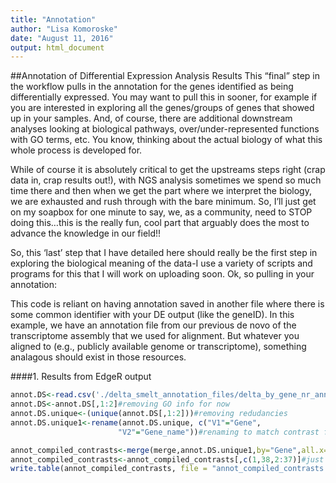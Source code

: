 ```yaml
---
title: "Annotation"
author: "Lisa Komoroske"
date: "August 11, 2016"
output: html_document
---
```

##Annotation of Differential Expression Analysis Results
This "final" step in the workflow pulls in the annotation for the genes identified as being differentially expressed. You may want to pull this in sooner, for example if you are interested in exploring all the genes/groups of genes that showed up in your samples. And, of course, there are additional downstream analyses looking at biological pathways, over/under-represented functions with GO terms, etc. You know, thinking about the actual biology of what this whole process is developed for. 

While of course it is absolutely critical to get the upstreams steps right (crap data in, crap results out!), with NGS analysis sometimes we spend so much time there and then when we get the part where we interpret the biology, we are exhausted and rush through with the bare minimum. So, I'll just get on my soapbox for one minute to say, we, as a community, need to STOP doing this...this is the really fun, cool part that arguably does the most to advance the knowledge in our field!!

So, this 'last' step that I have detailed here should really be the first step in exploring the biological meaning of the data-I use a variety of scripts and programs for this that I will work on uploading soon. Ok, so pulling in your annotation:

This code is reliant on having annotation saved in another file where there is some common identifier with your DE output (like the geneID). In this example, we have an annotation file from our previous de novo of the transcriptome assembly that we used for alignment. But whatever you aligned to (e.g., publicly available genome or transcriptome), something analagous should exist in those resources.

####1. Results from EdgeR output

```r
annot.DS<-read.csv('./delta_smelt_annotation_files/delta_by_gene_nr_annot_GO.csv', header = FALSE)
annot.DS<-annot.DS[,1:2]#removing GO info for now
annot.DS.unique<-(unique(annot.DS[,1:2]))#removing redudancies
annot.DS.unique1<-rename(annot.DS.unique, c("V1"="Gene", 
                        "V2"="Gene_name"))#renaming to match contrast files

annot_compiled_contrasts<-merge(merge,annot.DS.unique1,by="Gene",all.x=TRUE)#merging with annotation but keeping data even for those without annotation
annot_compiled_contrasts<-annot_compiled_contrasts[,c(1,38,2:37)]#just rearranging columns
write.table(annot_compiled_contrasts, file = "annot_compiled_contrasts.txt", sep = "\t", quote = F, row.names = F)
```